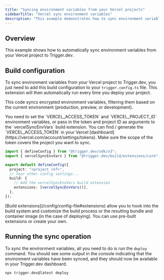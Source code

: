 ```yaml
---
title: "Syncing environment variables from your Vercel projects"
sidebarTitle: "Vercel sync environment variables"
description: "This example demonstrates how to sync environment variables from your Vercel project to Trigger.dev."
---
```



## Overview

This example shows how to automatically sync environment variables from your Vercel project to Trigger.dev.

## Build configuration

To sync environment variables from your Vercel project to Trigger.dev, you just need to add this build configuration to your `trigger.config.ts` file. This extension will then automatically run every time you deploy your project.

This code syncs encrypted environment variables, filtering them based on the current environment (production, preview, or development).

<Note>
  You need to set the `VERCEL_ACCESS_TOKEN` and `VERCEL_PROJECT_ID` environment variables, or pass
  in the token and project ID as arguments to the `vercelSyncEnvVars` build extension. You can find
  / generate the `VERCEL_ACCESS_TOKEN` in your Vercel
  [dashboard](https://vercel.com/account/settings/tokens). Make sure the scope of the token covers
  the project you want to sync.
</Note>

```ts trigger.config.ts
import { defineConfig } from "@trigger.dev/sdk/v3";
import { vercelSyncEnvVars } from "@trigger.dev/build/extensions/core";

export default defineConfig({
  project: "<project ref>",
  // Your other config settings...
  build: {
    // Add the vercelSyncEnvVars build extension
    extensions: [vercelSyncEnvVars()],
  },
});
```

<Note>
  [Build extensions](/config/config-file#extensions) allow you to hook into the build system and
  customize the build process or the resulting bundle and container image (in the case of
  deploying). You can use pre-built extensions or create your own.
</Note>

## Running the sync operation

To sync the environment variables, all you need to do is run the `deploy` command. You should see some output in the console indicating that the environment variables have been synced, and they should now be available in your Trigger.dev dashboard.

```bash
npx trigger.dev@latest deploy
```

<VercelDocsCards />
